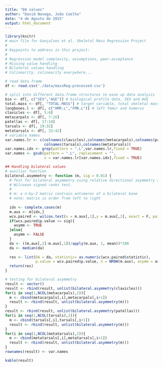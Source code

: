 ```yaml
---
title: "DA values"
author: "David Navega, João Coelho"
date: "4 de Agosto de 2015"
output: html_document
---
```


```r
library(knitr)
# main file for Gonçalves et al. Skeletal Mass Regression Project
#
# Keypoints to address in this project:
#
# Regression model complexity, assumptions, peer-acceptance
# Missing value handling
# Bilateral values handling
# Colinearity, colinearity everywhere...

# read data.frame
df <- read.csv('./data/massReg-processed.csv')

# split into different data.frame structures to ease up data analysis
bio <- df[, c("SEX","AGE")] # biological profile data, SEX and AGE
total.mass <- df[, "TOTAL.MASS"] # target variable, total skeletal mass
longbones.l <- df[, c("HMR.L","FMR.L")] # left femur and humerus
clavicles <- df[, 5:6] 
metacarpals <- df[, 7:16]
patellas <- df[, 17:18]
tarsals <- df[, 19:32]
metatarsals <- df[, 33:42]
# variable names
var.names.lr <- c(colnames(clavicles),colnames(metacarpals),colnames(patellas),
                  colnames(tarsals),colnames(metatarsals))
var.names.idx <- grep(pattern = ".L",var.names.lr,fixed = TRUE)
var.names <- gsub(pattern = ".L", replacement = "", 
                  x = var.names.lr[var.names.idx],fixed = TRUE)

## Handling bilateral values
# auxiliar function
bilateral.asymmetry <- function (m, sig = 0.01) {
  # Test for bilateral asymmetry using relative directional asymmetry and 
  # Wilcoxon signed ranks test.
  #
  # m: a n-by-2 matrix contrain antimeres of a bilateral bone
  # note: matrix is order from left to right
  
  idx <- complete.cases(m)
  m.aux <- m[idx,]
  wcx.paired <- wilcox.test(x = m.aux[,1],y = m.aux[,2], exact = F, paired=T)
  if(wcx.paired$p.value <= sig){
    asymm <- TRUE 
  }else{
    asymm <- FALSE
  }
  da <- ((m.aux[,2]-m.aux[,1])/apply(m.aux, 1, mean))*100
  da <- median(da)
  
  res <- list(DA = da, statistic= as.numeric(wcx.paired$statistic), 
              p.value = wcx.paired$p.value, n = NROW(m.aux), asymm = asymm)
  return(res)
}

# testing for bilateral asymmetry
result <- vector()
result <- rbind(result, unlist(bilateral.asymmetry(clavicles)))
for(i in seq(1,NCOL(metacarpals),2)){
  m <- cbind(metacarpals[,i],metacarpals[,i+1])
  result <- rbind(result, unlist(bilateral.asymmetry(m)))
}
result <- rbind(result, unlist(bilateral.asymmetry(patellas)))
for(i in seq(1,NCOL(tarsals),2)){
  m <- cbind(tarsals[,i],tarsals[,i+1])
  result <- rbind(result, unlist(bilateral.asymmetry(m)))
}
for(i in seq(1,NCOL(metatarsals),2)){
  m <- cbind(metatarsals[,i],metatarsals[,i+1])
  result <- rbind(result, unlist(bilateral.asymmetry(m)))
}
rownames(result) <- var.names

```


```r
kable(result)
```


